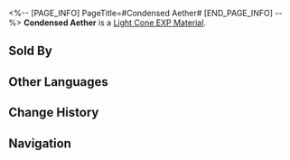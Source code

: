 <%-- [PAGE_INFO]
PageTitle=#Condensed Aether#
[END_PAGE_INFO] --%>
{{Item Infobox
|id          = 222
|image       = Item Condensed Aether.png
|type        = Light Cone EXP Material
|invCategory = Upgrade Materials
|rarity      = 3
|effect      = 
|description = Enhancement material for Light Cones, provides 2000 Light Cone EXP.
|source1     = [[Calyx (Backwater Pass)]]
|source2     = [[Calyx: Divination Commission]]
|source3     = [[Calyx: A Child's Dream]]
|source4     = [[Embers Exchange]]
}}
{{Description|A can of Aether refined through special techniques.<br /><br />''"Handle with care, do not drop or place pressure upon it. If damages and leaks occur, please refer to chapter II of the ''Leak Disaster Response Manual'' for emergency response."''}}
'''Condensed Aether''' is a [[Light Cone EXP Material]].

==Sold By==
{{Shop Availability}}

==Other Languages==
{{Other Languages
|en   = Condensed Aether
|zhs  = 凝缩以太
|zht  = 凝縮乙太
|ja   = 濃縮エーテル
|ko   = 응축한 에테르
|es   = Éter condensado
|fr   = Éther condensé
|ru   = Конденсированный эфир
|th   = Condensed Aether
|vi   = Aether Cô Đặc
|de   = Verdichteter Äther
|id   = Condensed Aether
|pt   = Éter Condensado
}}

==Change History==
{{Change History|1.0}}

==Navigation==
{{Upgrade Material Navbox}}